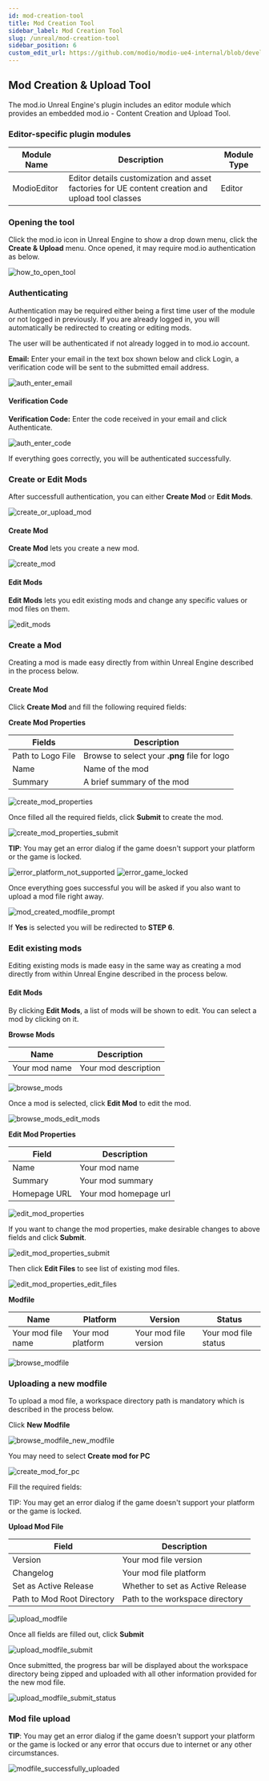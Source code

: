 ---
id: mod-creation-tool
title: Mod Creation Tool
sidebar_label: Mod Creation Tool
slug: /unreal/mod-creation-tool
sidebar_position: 6
custom_edit_url: https://github.com/modio/modio-ue4-internal/blob/develop/Plugins/Modio/Doc/mod-creation-tool-documentation.mdx
---

## Mod Creation & Upload Tool

The mod.io Unreal Engine's plugin includes an editor module which provides an embedded mod.io - Content Creation and Upload Tool.

### Editor-specific plugin modules


| Module Name | Description | Module Type |
|   ---           |   ---           |   ---           |
| ModioEditor | Editor details customization and asset factories for UE content creation and upload tool classes | Editor |


### Opening the tool
Click the mod.io icon in Unreal Engine to show a drop down menu, click the **Create & Upload** menu. Once opened, it may require mod.io authentication as below.

![how_to_open_tool](img/Tool/how_to_open_tool.jpg)


### Authenticating

Authentication may be required either being a first time user of the module or not logged in previously. If you are already logged in, you will automatically be redirected to creating or editing mods.

The user will be authenticated if not already logged in to mod.io account.

**Email:**
Enter your email in the text box shown below and click Login, a verification code will be sent to the submitted email address.

![auth_enter_email](img/Tool/auth_enter_email.jpg)

#### Verification Code

**Verification Code:** Enter the code received in your email and click Authenticate.

![auth_enter_code](img/Tool/auth_enter_code.jpg)

If everything goes correctly, you will be authenticated successfully.


### Create or Edit Mods
After successfull authentication, you can either **Create Mod** or **Edit Mods**.

![create_or_upload_mod](img/Tool/create_or_upload_mod.jpg)

#### Create Mod

**Create Mod** lets you create a new mod.

![create_mod](img/Tool/create_mod.jpg)

#### Edit Mods

**Edit Mods** lets you edit existing mods and change any specific values or mod files on them.

![edit_mods](img/Tool/edit_mods.jpg)


### Create a Mod
Creating a mod is made easy directly from within Unreal Engine described in the
process below.

#### Create Mod

Click **Create Mod** and fill the following required fields:

**Create Mod Properties** 

| Fields | Description |
|   ---      |   ---           | 
| Path to Logo File | Browse to select your **.png** file for logo |
| Name | Name of the mod |
| Summary | A brief summary of the mod |


![create_mod_properties](img/Tool/create_mod_properties.jpg)

Once filled all the required fields, click **Submit** to create the mod.

![create_mod_properties_submit](img/Tool/create_mod_properties_submit.jpg)

**TIP**: You may get an error dialog if the game doesn't support your platform or the game is locked.

![error_platform_not_supported](img/Tool/error_platform_not_supported.jpg)
![error_game_locked](img/Tool/error_game_locked.jpg)

Once everything goes successful you will be asked  if you also want to upload a mod file right away. 

![mod_created_modfile_prompt](img/Tool/mod_created_modfile_prompt.jpg)

If **Yes** is selected you will be redirected to **STEP 6**.


### Edit existing mods
Editing existing mods is made easy in the same way as creating a mod directly from within Unreal Engine described in the process below.

#### Edit Mods

By clicking **Edit Mods**, a list of mods will be shown to edit. You can select a mod by clicking on it.

**Browse Mods** 

| Name   | Description |
|   ---      |   ---           | 
| Your mod name | Your mod description |

![browse_mods](img/Tool/browse_mods.jpg)

Once a mod is selected, click **Edit Mod** to edit the mod.

![browse_mods_edit_mods](img/Tool/browse_mods_edit_mods.jpg)

**Edit Mod Properties** 

| Field  | Description |
|   ---      |   ---           | 
| Name | Your mod name |
| Summary | Your mod summary |
| Homepage URL | Your mod homepage url |

![edit_mod_properties](img/Tool/edit_mod_properties.jpg)

If you want to change the mod properties, make desirable changes to above fields and click **Submit**. 

![edit_mod_properties_submit](img/Tool/edit_mod_properties_submit.jpg)

Then click **Edit Files** to see list of existing mod files.

![edit_mod_properties_edit_files](img/Tool/edit_mod_properties_edit_files.jpg)

**Modfile** 

| Name | Platform | Version  | Status |
|   ---    | ---          |   ---        |   ---      |
| Your mod file name | Your mod platform | Your mod file version | Your mod file status |

![browse_modfile](img/Tool/browse_modfile.jpg)


### Uploading a new modfile
To upload a mod file, a workspace directory path is mandatory which is described in the process below.

Click **New Modfile**

![browse_modfile_new_modfile](img/Tool/browse_modfile_new_modfile.jpg)

You may need to select **Create mod for PC**

![create_mod_for_pc](img/Tool/create_mod_for_pc.jpg)

Fill the required fields:

TIP: You may get an error dialog if the game doesn't support your platform or the game is locked.

**Upload Mod File** 


| Field | Description |
|   ---     |   ---           |
| Version | Your mod file version | 
| Changelog | Your mod file platform |
| Set as Active Release | Whether to set as Active Release |
| Path to Mod Root Directory | Path to the workspace directory |

![upload_modfile](img/Tool/upload_modfile.jpg)

Once all fields are filled out, click **Submit**

![upload_modfile_submit](img/Tool/upload_modfile_submit.jpg)

Once submitted, the progress bar will be displayed about the workspace directory being zipped and uploaded with all other information provided for the new mod file.

![upload_modfile_submit_status](img/Tool/upload_modfile_submit_status.jpg)

### Mod file upload
**TIP**: You may get an error dialog if the game doesn't support your platform or the game is locked or any error that occurs due to internet or any other circumstances.

![modfile_successfully_uploaded](img/Tool/modfile_successfully_uploaded.jpg)
